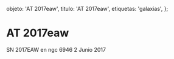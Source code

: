 
  objeto: 'AT 2017eaw',
  titulo: 'AT 2017eaw',
  etiquetas: 'galaxias',
};

# AT 2017eaw

<Imagen
  src="registro/at2017-eaw_20170602_1_2017eaw_20170702_i88.jpg"
  fecha="20170602"
/>

SN 2017EAW en ngc 6946 2 Junio 2017